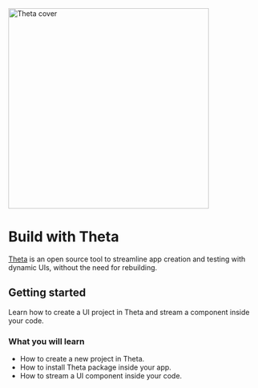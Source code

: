<img src="./assets/website_cover.jpg" width="400" alt="Theta cover"/>

# Build with Theta
[Theta](https://buildwiththeta.com) is an open source tool to streamline app creation and testing with dynamic UIs, without the need for rebuilding.

## Getting started
Learn how to create a UI project in Theta and stream a component inside your code.

### What you will learn
- How to create a new project in Theta.
- How to install Theta package inside your app.
- How to stream a UI component inside your code.